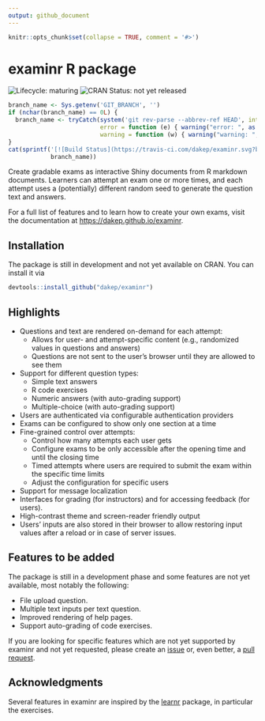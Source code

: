 ```yaml
---
output: github_document
---
```

```r
knitr::opts_chunk$set(collapse = TRUE, comment = '#>')
```

# examinr R package

<!-- begin badges -->

<!-- [![CRAN\_Status\_Badge](https://www.r-pkg.org/badges/version/examinr)](https://CRAN.R-project.org/package=examinr) -->
![Lifecycle: maturing](https://img.shields.io/badge/lifecycle-maturing-blue.svg)
![CRAN Status: not yet released](https://img.shields.io/badge/CRAN-not%20yet%20released-red.svg)
```r
branch_name <- Sys.getenv('GIT_BRANCH', '')
if (nchar(branch_name) == 0L) {
  branch_name <- tryCatch(system('git rev-parse --abbrev-ref HEAD', intern = TRUE),
                          error = function (e) { warning("error: ", as.character(e));  return('master') },
                          warning = function (w) { warning("warning: ", as.character(w)); return('master') })
}
cat(sprintf('[![Build Status](https://travis-ci.com/dakep/examinr.svg?branch=%s)](https://travis-ci.com/dakep/examinr)',
            branch_name))
```
<!-- end badges -->

Create gradable exams as interactive Shiny documents from R markdown documents.
Learners can attempt an exam one or more times, and each attempt uses a (potentially) different random seed to generate the question text and answers.

For a full list of features and to learn how to create your own exams, visit the documentation at [https://dakep.github.io/examinr](https://dakep.github.io/examinr/articles/examinr.html).

## Installation

The package is still in development and not yet available on CRAN.
You can install it via

```r
devtools::install_github("dakep/examinr")
```

## Highlights

- Questions and text are rendered on-demand for each attempt:
  * Allows for user- and attempt-specific content (e.g., randomized values in questions and answers)
  * Questions are not sent to the user's browser until they are allowed to see them
- Support for different question types:
  * Simple text answers
  * R code exercises
  * Numeric answers (with auto-grading support)
  * Multiple-choice (with auto-grading support)
- Users are authenticated via configurable authentication providers
- Exams can be configured to show only one section at a time
- Fine-grained control over attempts:
  * Control how many attempts each user gets
  * Configure exams to be only accessible after the opening time and until the closing time
  * Timed attempts where users are required to submit the exam within the specific time limits
  * Adjust the configuration for specific users
- Support for message localization
- Interfaces for grading (for instructors) and for accessing feedback (for users).
- High-contrast theme and screen-reader friendly output
- Users' inputs are also stored in their browser to allow restoring input values after a reload or in case of server issues.

## Features to be added

The package is still in a development phase and some features are not yet available, most notably the following:

- File upload question.
- Multiple text inputs per text question.
- Improved rendering of help pages.
- Support auto-grading of code exercises.

If you are looking for specific features which are not yet supported by examinr and not yet requested, please create an [issue](https://github.com/dakep/examinr/issues) or, even better, a [pull request](https://github.com/dakep/examinr/pulls).

## Acknowledgments

Several features in examinr are inspired by the [learnr](https://github.com/rstudio/learnr) package, in particular the exercises.
